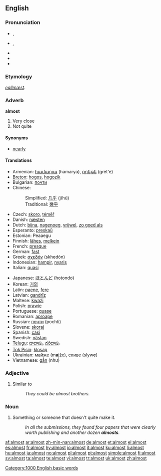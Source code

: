 {{wikipedia|dab=almost (disambiguation)|almost}}
==English==

{{rank|gave|asked|soon|216|almost|thou|full|country}}

===Pronunciation===
* {{a|UK}} {{IPA|/ɔːlˈməʊst/|/ˈɔːl.məʊst/}}, {{SAMPA|/"O:l.m@Ust/|/O:l"m@Ust/}}
* {{a|US}} {{IPA|/ˈɔl.moʊst/}}, {{SAMPA|/"Ol.moUst/}}
* {{audio|en-us-inlandnorth-almost.ogg|Audio (US-Inland North)}}
* {{audio|en-us-almost.ogg|Audio (US)}}
* {{hyphenation|al|most}}

===Etymology===
{{etyl|ang}} ''[[eallmæst]]''.

===Adverb===
'''almost'''

# Very close
# Not quite

====Synonyms====
* [[nearly]]

====Translations====
{{top}}
* Armenian: [[համարյա]] (hamarya), [[գրեթե]] (gret'e)
* [[Breton]]: [[hogos]], [[hogozik]]
* Bulgarian: [[почти]]
* Chinese:
*: Simplified: [[几乎]] (jīhū)
*: Traditional: [[幾乎]]
* Czech: [[skoro]], [[téměř]]
* Danish: [[næsten]]
* Dutch: [[bijna]], [[nagenoeg]], [[vrijwel]], [[zo goed als]]
* Esperanto: [[preskaŭ]]
* Estonian: Peaaegu
* Finnish: [[lähes]], [[melkein]]
* French: [[presque]]
* German: [[fast]]
* Greek: [[σχεδόν]] (skhedón)
* Indonesian: [[hampir]], [[nyaris]]
* Italian: [[quasi]]
{{mid}}
* Japanese: [[ほとんど]] (hotondo)
* Korean: [[거의]]
* Latin: [[paene]], [[fere]]
* Latvian: [[gandrīz]]
* Maltese: [[kważi]]
* Polish: [[prawie]]
* Portuguese: [[quase]]
* Romanian: [[aproape]]
* Russian: [[почти]] (pochti)
* Slovene: [[skoraj]]
* Spanish: [[casi]]
* Swedish: [[nästan]]
* [[Telugu]]: [[దాదాపు]], [[దరిదాపు]]
* [[Tok Pisin]]: [[klosap]]
* Ukrainian: [[майже]] (m'''a'''jže), [[сливе]] (slyw'''e''')
* Vietnamese: [[gần]] (như)
{{bottom}}

===Adjective===
{{en-adj|-}}

# Similar to
#: ''They could be almost brothers.''

===Noun===
{{en-noun}}

# {{informal}} Something or someone that doesn't quite make it.
#: ''In all the submissions, they found four papers that were clearly worth publishing and another dozen '''almosts'''.''

[[Category:1000 English basic words]]

[[af:almost]]
[[ar:almost]]
[[zh-min-nan:almost]]
[[de:almost]]
[[et:almost]]
[[el:almost]]
[[es:almost]]
[[fr:almost]]
[[hy:almost]]
[[io:almost]]
[[it:almost]]
[[ku:almost]]
[[li:almost]]
[[hu:almost]]
[[ja:almost]]
[[no:almost]]
[[pl:almost]]
[[pt:almost]]
[[simple:almost]]
[[fi:almost]]
[[sv:almost]]
[[ta:almost]]
[[te:almost]]
[[vi:almost]]
[[tr:almost]]
[[uk:almost]]
[[zh:almost]]